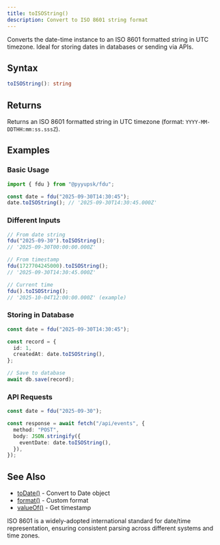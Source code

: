 ```yaml
---
title: toISOString()
description: Convert to ISO 8601 string format
---
```


Converts the date-time instance to an ISO 8601 formatted string in UTC timezone. Ideal for storing dates in databases or sending via APIs.

## Syntax

```typescript
toISOString(): string
```

## Returns

Returns an ISO 8601 formatted string in UTC timezone (format: `YYYY-MM-DDTHH:mm:ss.sssZ`).

## Examples

### Basic Usage

```typescript
import { fdu } from "@pyyupsk/fdu";

const date = fdu("2025-09-30T14:30:45");
date.toISOString(); // '2025-09-30T14:30:45.000Z'
```

### Different Inputs

```typescript
// From date string
fdu("2025-09-30").toISOString();
// '2025-09-30T00:00:00.000Z'

// From timestamp
fdu(1727704245000).toISOString();
// '2025-09-30T14:30:45.000Z'

// Current time
fdu().toISOString();
// '2025-10-04T12:00:00.000Z' (example)
```

### Storing in Database

```typescript
const date = fdu("2025-09-30T14:30:45");

const record = {
  id: 1,
  createdAt: date.toISOString(),
};

// Save to database
await db.save(record);
```

### API Requests

```typescript
const date = fdu("2025-09-30");

const response = await fetch("/api/events", {
  method: "POST",
  body: JSON.stringify({
    eventDate: date.toISOString(),
  }),
});
```

## See Also

- [toDate()](/docs/api-conversion/to-date) - Convert to Date object
- [format()](/docs/api-formatting/format) - Custom format
- [valueOf()](/docs/api-conversion/value-of) - Get timestamp

ISO 8601 is a widely-adopted international standard for date/time representation, ensuring consistent parsing across different systems and time zones.
